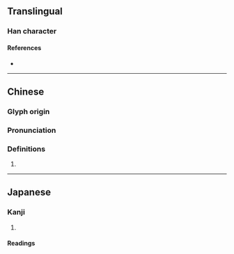 {{character info}}
==Translingual==

===Han character===
{{Han char|rn=22|rad=匚|as=08|sn=10|four=|canj=SPHA|ids=⿷匚曶}}

====References====
* {{Han ref|kx=0154.020|dkj=02631|dj=0346.080|hdz=10087.050|uh=532B|ud=21291}}

----

==Chinese==
{{zh-forms}}

===Glyph origin===
{{Han etym}}

===Pronunciation===
{{zh-pron
|m=hū
|c=
|mc=y
|oc=y
|cat=
}}

===Definitions===
{{zh-hanzi}}

# {{rfdef|zh}}

----

==Japanese==

===Kanji===
{{ja-kanji|grade=|rs=匚08}}

# {{rfdef|ja|sort=匚08}}

====Readings====
{{ja-readings
|goon=こち
|kanon=こつ
|kun=うつわ-<うつは-
}}